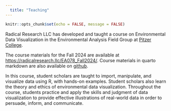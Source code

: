 ```yaml
---
  title: "Teaching"
---
```

  
```r
knitr::opts_chunk$set(echo = FALSE, message = FALSE)
```

Radical Research LLC has developed and taught a course on Environmental Data Visualization in the Environmental Analysis Field Group at [Pitzer College](https:://www.pitzer.edu).

The course materials for the Fall 2024 are available at [https://radicalresearch.llc/EA078_Fall2024/](https://radicalresearch.llc/EA078_Fall2024/). Course materials in quarto markdown are also available on [github](https://github.com/RadicalResearchLLC/EA078_Fall2024).

In this course, student scholars are taught to import, manipulate, and visualize data using R, with hands-on examples. Student scholars also learn the theory and ethics of environmental data visualization. Throughout the course, students practice and apply the skills and judgment of data visualization to provide effective illustrations of real-world data in order to persuade, inform, and communicate.




